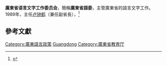 {{Infobox PRCG
|机构名称 = 廣東省语言文字工作委员会
|标志1    = 
|标志1说明 =
|职位1    = 主任
|人员1    = [[卢钟鹤|卢钟鹤]] (1989)
|职位2    = 副主任
|人员2    =
|人数2    = 
|成立时间 =
|业务上级 = [[國家語委|國家語委]]
|组织上级 = [[廣東省教育廳|廣東省教育廳]]
|机构类型 = 
|中共上级 = 
|中共本级 = 
|行政级别 = 
|前身     =
|地址1    =
|邮编1    =
|官网     =
|电话1    =
|电话2    =
|传真1    =
|image1   =
|caption1 = 
}}
'''廣東省语言文字工作委员会'''，簡稱'''廣東省語委'''，主管廣東省的語言文字工作。1989年，主任[[卢钟鹤|卢钟鹤]]（兼任副省長），<ref>{{cite news|title=广东省中国语言学会简介|newspaper=中国（南方）学术网|date=2012-08-30|last=|first=|url=http://www.southacademic.com/jgda/xstt/content/post_182223.html|archiveurl=https://web.archive.org/web/20210131170637/http://www.southacademic.com/jgda/xstt/content/post_182223.html|archivedate=2021-01-31|accessdate=2021-01-31|dead-url=no}}</ref>

==參考文獻==
{{reflist}}

[[Category:廣東語言政策|Category:廣東語言政策]]
[[Category:省级语言文字工作委员会|Guangdong]]
[[Category:廣東省教育厅|Category:廣東省教育厅]]